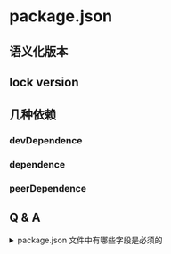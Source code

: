 # package.json

## 语义化版本

## lock version

## 几种依赖

### devDependence

### dependence

### peerDependence

## Q & A

<details>
  <summary>package.json 文件中有哪些字段是必须的</summary>
  name, version
</details>
